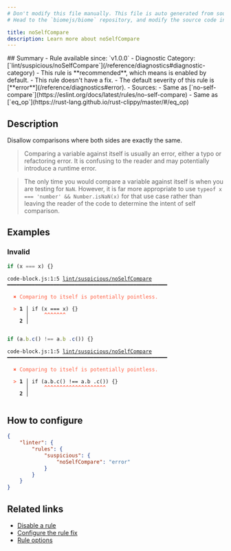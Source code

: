 ```yaml
---
# Don't modify this file manually. This file is auto generated from source, and you will lose your changes next time the website is built.
# Head to the `biomejs/biome` repository, and modify the source code in there.

title: noSelfCompare
description: Learn more about noSelfCompare
---
```


<Tabs>
<TabItem label="JavaScript (and super languages)" icon="seti:javascript">
## Summary
- Rule available since: `v1.0.0`
- Diagnostic Category: [`lint/suspicious/noSelfCompare`](/reference/diagnostics#diagnostic-category)
- This rule is **recommended**, which means is enabled by default.
- This rule doesn't have a fix.
- The default severity of this rule is [**error**](/reference/diagnostics#error).
- Sources: 
  - Same as [`no-self-compare`](https://eslint.org/docs/latest/rules/no-self-compare)
  - Same as [`eq_op`](https://rust-lang.github.io/rust-clippy/master/#/eq_op)

## Description
Disallow comparisons where both sides are exactly the same.

>Comparing a variable against itself is usually an error, either a typo or refactoring error. It is confusing to the reader and may potentially introduce a runtime error.


>The only time you would compare a variable against itself is when you are testing for `NaN`.
However, it is far more appropriate to use `typeof x === 'number' && Number.isNaN(x)` for that use case rather than leaving the reader of the code to determine the intent of self comparison.


## Examples

### Invalid

```js
if (x === x) {}
```

<pre class="language-text"><code class="language-text">code-block.js:1:5 <a href="https://biomejs.dev/linter/rules/no-self-compare">lint/suspicious/noSelfCompare</a> ━━━━━━━━━━━━━━━━━━━━━━━━━━━━━━━━━━━━━━━━━━━━━━━━━━━━<br /><br />  <strong><span style="color: Tomato;">✖</span></strong> <span style="color: Tomato;">Comparing to itself is potentially pointless.</span><br />  <br />  <strong><span style="color: Tomato;">&gt;</span></strong> <strong>1 │ </strong>if (x === x) &#123;&#125;<br />   <strong>   │ </strong>    <strong><span style="color: Tomato;">^</span></strong><strong><span style="color: Tomato;">^</span></strong><strong><span style="color: Tomato;">^</span></strong><strong><span style="color: Tomato;">^</span></strong><strong><span style="color: Tomato;">^</span></strong><strong><span style="color: Tomato;">^</span></strong><strong><span style="color: Tomato;">^</span></strong><br />    <strong>2 │ </strong><br />  <br /></code></pre>

```js
if (a.b.c() !== a.b .c()) {}
```

<pre class="language-text"><code class="language-text">code-block.js:1:5 <a href="https://biomejs.dev/linter/rules/no-self-compare">lint/suspicious/noSelfCompare</a> ━━━━━━━━━━━━━━━━━━━━━━━━━━━━━━━━━━━━━━━━━━━━━━━━━━━━<br /><br />  <strong><span style="color: Tomato;">✖</span></strong> <span style="color: Tomato;">Comparing to itself is potentially pointless.</span><br />  <br />  <strong><span style="color: Tomato;">&gt;</span></strong> <strong>1 │ </strong>if (a.b.c() !== a.b .c()) &#123;&#125;<br />   <strong>   │ </strong>    <strong><span style="color: Tomato;">^</span></strong><strong><span style="color: Tomato;">^</span></strong><strong><span style="color: Tomato;">^</span></strong><strong><span style="color: Tomato;">^</span></strong><strong><span style="color: Tomato;">^</span></strong><strong><span style="color: Tomato;">^</span></strong><strong><span style="color: Tomato;">^</span></strong><strong><span style="color: Tomato;">^</span></strong><strong><span style="color: Tomato;">^</span></strong><strong><span style="color: Tomato;">^</span></strong><strong><span style="color: Tomato;">^</span></strong><strong><span style="color: Tomato;">^</span></strong><strong><span style="color: Tomato;">^</span></strong><strong><span style="color: Tomato;">^</span></strong><strong><span style="color: Tomato;">^</span></strong><strong><span style="color: Tomato;">^</span></strong><strong><span style="color: Tomato;">^</span></strong><strong><span style="color: Tomato;">^</span></strong><strong><span style="color: Tomato;">^</span></strong><strong><span style="color: Tomato;">^</span></strong><br />    <strong>2 │ </strong><br />  <br /></code></pre>

## How to configure
```json title="biome.json"
{
	"linter": {
		"rules": {
			"suspicious": {
				"noSelfCompare": "error"
			}
		}
	}
}

```
## Related links

- [Disable a rule](/linter/#disable-a-lint-rule)
- [Configure the rule fix](/linter#configure-the-rule-fix)
- [Rule options](/linter/#rule-options)

</TabItem>
</Tabs>

